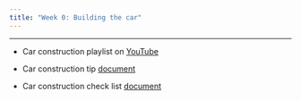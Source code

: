 ```yaml
---
title: "Week 0: Building the car"
---
```


---

* Car construction playlist on [YouTube](https://www.youtube.com/playlist?list=PL1NoIYgn9KhDKmdbQe0PN8yuDp_0w00Ft)

* Car construction tip [document](https://docs.google.com/document/d/1qWDadafhMm8apCKnREDRMMk5vF0cQEj9ogpGx5lvABk/edit?usp=sharing)

* Car construction check list [document](https://celehs.hms.harvard.edu/summer_camp/Self_Driving_Complete_Steps.pdf)
